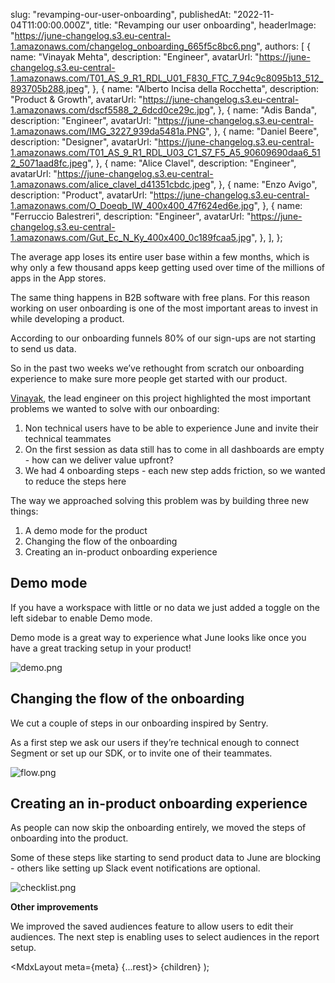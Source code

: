 
  slug: "revamping-our-user-onboarding",
  publishedAt: "2022-11-04T11:00:00.000Z",
  title: "Revamping our user onboarding",
  headerImage:
    "https://june-changelog.s3.eu-central-1.amazonaws.com/changelog_onboarding_665f5c8bc6.png",
  authors: [
    {
      name: "Vinayak Mehta",
      description: "Engineer",
      avatarUrl:
        "https://june-changelog.s3.eu-central-1.amazonaws.com/T01_AS_9_R1_RDL_U01_F830_FTC_7_94c9c8095b13_512_893705b288.jpeg",
    },
    {
      name: "Alberto Incisa della Rocchetta",
      description: "Product & Growth",
      avatarUrl:
        "https://june-changelog.s3.eu-central-1.amazonaws.com/dscf5588_2_6dcd0ce29c.jpg",
    },
    {
      name: "Adis Banda",
      description: "Engineer",
      avatarUrl:
        "https://june-changelog.s3.eu-central-1.amazonaws.com/IMG_3227_939da5481a.PNG",
    },
    {
      name: "Daniel Beere",
      description: "Designer",
      avatarUrl:
        "https://june-changelog.s3.eu-central-1.amazonaws.com/T01_AS_9_R1_RDL_U03_C1_S7_F5_A5_90609690daa6_512_5071aad8fc.jpeg",
    },
    {
      name: "Alice Clavel",
      description: "Engineer",
      avatarUrl:
        "https://june-changelog.s3.eu-central-1.amazonaws.com/alice_clavel_d41351cbdc.jpeg",
    },
    {
      name: "Enzo Avigo",
      description: "Product",
      avatarUrl:
        "https://june-changelog.s3.eu-central-1.amazonaws.com/O_Doeqb_IW_400x400_47f624ed6e.jpg",
    },
    {
      name: "Ferruccio Balestreri",
      description: "Engineer",
      avatarUrl:
        "https://june-changelog.s3.eu-central-1.amazonaws.com/Gut_Ec_N_Ky_400x400_0c189fcaa5.jpg",
    },
  ],
};

The average app loses its entire user base within a few months, which is why only a few thousand apps keep getting used over time of the millions of apps in the App stores.

The same thing happens in B2B software with free plans. For this reason working on user onboarding is one of the most important areas to invest in while developing a product.

According to our onboarding funnels 80% of our sign-ups are not starting to send us data.

So in the past two weeks we’ve rethought from scratch our onboarding experience to make sure more people get started with our product.

[Vinayak](https://twitter.com/vortex_ape), the lead engineer on this project highlighted the most important problems we wanted to solve with our onboarding:

1. Non technical users have to be able to experience June and invite their technical teammates
2. On the first session as data still has to come in all dashboards are empty - how can we deliver value upfront?
3. We had 4 onboarding steps - each new step adds friction, so we wanted to reduce the steps here

The way we approached solving this problem was by building three new things:

1. A demo mode for the product
2. Changing the flow of the onboarding
3. Creating an in-product onboarding experience

## Demo mode

If you have a workspace with little or no data we just added a toggle on the left sidebar to enable Demo mode.

Demo mode is a great way to experience what June looks like once you have a great tracking setup in your product!

![demo.png](https://june-changelog.s3.eu-central-1.amazonaws.com/demo_4e632ec8de.png)

## Changing the flow of the onboarding

We cut a couple of steps in our onboarding inspired by Sentry.

As a first step we ask our users if they’re technical enough to connect Segment or set up our SDK, or to invite one of their teammates.

![flow.png](https://june-changelog.s3.eu-central-1.amazonaws.com/flow_b8ddc95779.png)

## Creating an in-product onboarding experience

As people can now skip the onboarding entirely, we moved the steps of onboarding into the product.

Some of these steps like starting to send product data to June are blocking - others like setting up Slack event notifications are optional.

![checklist.png](https://june-changelog.s3.eu-central-1.amazonaws.com/checklist_d0855c3e14.png)

**Other improvements**

We improved the saved audiences feature to allow users to edit their audiences. The next step is enabling uses to select audiences in the report setup.

  <MdxLayout meta={meta} {...rest}>
    {children}
  </MdxLayout>
);
